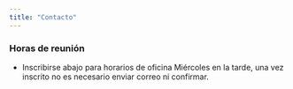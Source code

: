 ```yaml
---
title: "Contacto"
---
```


### Horas de reunión

- Inscribirse abajo para horarios de oficina Miércoles en la tarde, una vez inscrito no es necesario enviar correo ni confirmar.


<!-- Calendly inline widget begin -->
<div class="calendly-inline-widget" data-url="https://calendly.com/juan_castillo/horasofi" style="min-width:320px;height:580px;"></div>
<script type="text/javascript" src="https://assets.calendly.com/assets/external/widget.js"></script>
<!-- Calendly inline widget end -->
